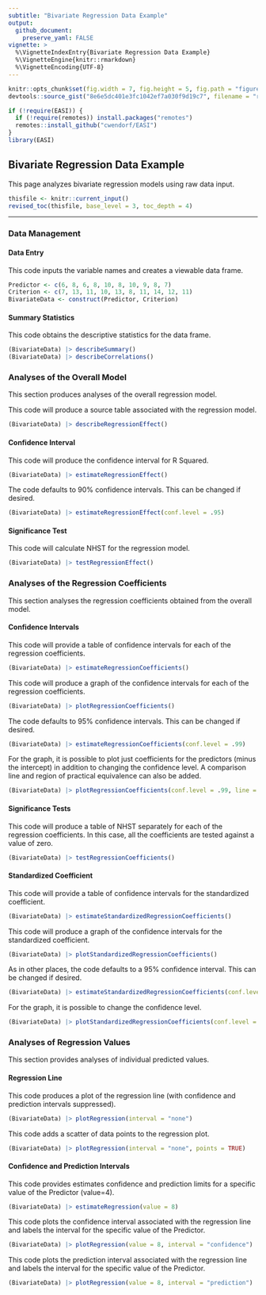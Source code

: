 ```yaml
---
subtitle: "Bivariate Regression Data Example"
output:
  github_document:
    preserve_yaml: FALSE
vignette: >
  %\VignetteIndexEntry{Bivariate Regression Data Example}
  %\VignetteEngine{knitr::rmarkdown}
  %\VignetteEncoding{UTF-8}
---
```


```r
knitr::opts_chunk$set(fig.width = 7, fig.height = 5, fig.path = "figures/", echo = TRUE, warning = FALSE, message = FALSE)
devtools::source_gist("8e6e5dc401e3fc1042ef7a030f9d19c7", filename = "revised_toc.R")
```

```r
if (!require(EASI)) {
  if (!require(remotes)) install.packages("remotes")
  remotes::install_github("cwendorf/EASI")
}
library(EASI)
```

## Bivariate Regression Data Example

This page analyzes bivariate regression models using raw data input.

```r
thisfile <- knitr::current_input()
revised_toc(thisfile, base_level = 3, toc_depth = 4)
```

---

### Data Management

#### Data Entry

This code inputs the variable names and creates a viewable data frame.
```r
Predictor <- c(6, 8, 6, 8, 10, 8, 10, 9, 8, 7)
Criterion <- c(7, 13, 11, 10, 13, 8, 11, 14, 12, 11)
BivariateData <- construct(Predictor, Criterion)
```

#### Summary Statistics

This code obtains the descriptive statistics for the data frame.
```r
(BivariateData) |> describeSummary()
(BivariateData) |> describeCorrelations()
```

### Analyses of the Overall Model

This section produces analyses of the overall regression model.

This code will produce a source table associated with the regression model.
```r
(BivariateData) |> describeRegressionEffect()
```

#### Confidence Interval

This code will produce the confidence interval for R Squared.
```r
(BivariateData) |> estimateRegressionEffect()
```

The code defaults to 90% confidence intervals. This can be changed if desired.
```r
(BivariateData) |> estimateRegressionEffect(conf.level = .95)
```

#### Significance Test

This code will calculate NHST for the regression model.
```r
(BivariateData) |> testRegressionEffect()
```

### Analyses of the Regression Coefficients

This section analyses the regression coefficients obtained from the overall model.

#### Confidence Intervals 

This code will provide a table of confidence intervals for each of the regression coefficients.
```r
(BivariateData) |> estimateRegressionCoefficients()
```

This code will produce a graph of the confidence intervals for each of the regression coefficients.
```r
(BivariateData) |> plotRegressionCoefficients()
```

The code defaults to 95% confidence intervals. This can be changed if desired.
```r
(BivariateData) |> estimateRegressionCoefficients(conf.level = .99)
```

For the graph, it is possible to plot just coefficients for the predictors (minus the intercept) in addition to changing the confidence level. A comparison line and region of practical equivalence can also be added.
```r
(BivariateData) |> plotRegressionCoefficients(conf.level = .99, line = 0, rope = c(-.5, .5), intercept = FALSE)
```

#### Significance Tests

This code will produce a table of NHST separately for each of the regression coefficients. In this case, all the coefficients are tested against a value of zero.
```r
(BivariateData) |> testRegressionCoefficients()
```

#### Standardized Coefficient

This code will provide a table of confidence intervals for the standardized coefficient.
```r
(BivariateData) |> estimateStandardizedRegressionCoefficients()
```

This code will produce a graph of the confidence intervals for the standardized coefficient.
```r
(BivariateData) |> plotStandardizedRegressionCoefficients()
```

As in other places, the code defaults to a 95% confidence interval. This can be changed if desired.
```r
(BivariateData) |> estimateStandardizedRegressionCoefficients(conf.level = .99)
```

For the graph, it is possible to change the confidence level.
```r
(BivariateData) |> plotStandardizedRegressionCoefficients(conf.level = .99)
```

### Analyses of Regression Values

This section provides analyses of individual predicted values.

#### Regression Line

This code produces a plot of the regression line (with confidence and prediction intervals suppressed).
```r
(BivariateData) |> plotRegression(interval = "none")
```

This code adds a scatter of data points to the regression plot.
```r
(BivariateData) |> plotRegression(interval = "none", points = TRUE)
```

#### Confidence and Prediction Intervals

This code provides estimates confidence and prediction limits for a specific value of the Predictor (value=4).
```r
(BivariateData) |> estimateRegression(value = 8)
```

This code plots the confidence interval associated with the regression line and labels the interval for the specific value of the Predictor.
```r
(BivariateData) |> plotRegression(value = 8, interval = "confidence")
```

This code plots the prediction interval associated with the regression line and labels the interval for the specific value of the Predictor.
```r
(BivariateData) |> plotRegression(value = 8, interval = "prediction")
```
